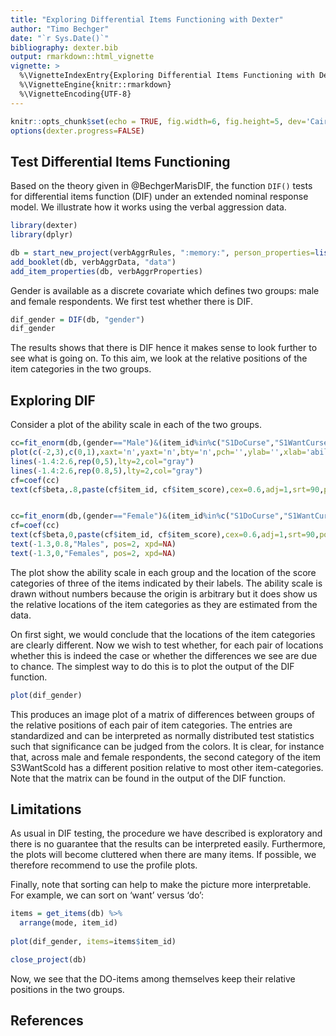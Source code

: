 ---
title: "Exploring Differential Items Functioning with Dexter"
author: "Timo Bechger"
date: "`r Sys.Date()`"
bibliography: dexter.bib
output: rmarkdown::html_vignette
vignette: >
  %\VignetteIndexEntry{Exploring Differential Items Functioning with Dexter}
  %\VignetteEngine{knitr::rmarkdown}
  %\VignetteEncoding{UTF-8}
---
<style>
img{ border:none;}
</style>


```{r setup, include=FALSE}
knitr::opts_chunk$set(echo = TRUE, fig.width=6, fig.height=5, dev='CairoPNG')
options(dexter.progress=FALSE)
```

## Test Differential Items Functioning
Based on the theory given in @BechgerMarisDIF, the function `DIF()` tests for differential items function (DIF) under an extended nominal response model. We illustrate how it works using the verbal aggression data.

```{r get_data, results='hide', message=FALSE}
library(dexter)
library(dplyr)

db = start_new_project(verbAggrRules, ":memory:", person_properties=list(gender=""))
add_booklet(db, verbAggrData, "data")
add_item_properties(db, verbAggrProperties)
```

Gender is available as a discrete covariate which defines two groups: male and female respondents. We first test whether there is DIF. 

```{r dif}
dif_gender = DIF(db, "gender")
dif_gender
```

The results shows that there is DIF hence it makes sense to look further to see what is going on. To this aim, we look at the relative positions of the item categories in the two groups. 

## Exploring DIF
Consider a plot of the ability scale in each of the two groups. 
```{r abscale, echo=FALSE, results='hide', fig.height=3}
cc=fit_enorm(db,(gender=="Male")&(item_id%in%c("S1DoCurse","S1WantCurse","S3WantScold")))
plot(c(-2,3),c(0,1),xaxt='n',yaxt='n',bty='n',pch='',ylab='',xlab='ability-scale')
lines(-1.4:2.6,rep(0,5),lty=2,col="gray")
lines(-1.4:2.6,rep(0.8,5),lty=2,col="gray")
cf=coef(cc)
text(cf$beta,.8,paste(cf$item_id, cf$item_score),cex=0.6,adj=1,srt=90,pos = 3, xpd=NA)


cc=fit_enorm(db,(gender=="Female")&(item_id%in%c("S1DoCurse","S1WantCurse","S3WantScold")))
cf=coef(cc)
text(cf$beta,0,paste(cf$item_id, cf$item_score),cex=0.6,adj=1,srt=90,pos = 3, xpd=NA)
text(-1.3,0.8,"Males", pos=2, xpd=NA)
text(-1.3,0,"Females", pos=2, xpd=NA)
```

The plot show the ability scale in each group and the location of the score categories of three of the items indicated by their labels. The ability scale is drawn without numbers because the origin is arbitrary but it does show us the relative locations of the item categories as they are estimated from the data. 

On first sight, we would conclude that the locations of the item categories are clearly different. Now we wish to test whether, for each pair of locations whether this is indeed the case or whether the differences we see are due to chance. The simplest way to do this is to plot the output of the DIF function.

```{r plotdif}
plot(dif_gender)
```

This produces an image plot of a matrix of differences between groups of the relative positions of each pair of item categories. The entries are standardized and can be interpreted as normally distributed test statistics such that significance can be judged from the colors. It is clear, for instance that, across male and female respondents, the second category of the item S3WantScold has a different position relative to most other item-categories. Note that the matrix can be found in the output of the DIF function.

## Limitations
As usual in DIF testing, the procedure we have described is exploratory and there is no guarantee that the results can be interpreted easily. Furthermore, the plots will become cluttered when there are many items. If possible, we therefore recommend to use the profile plots.

Finally, note that sorting can help to make the picture more interpretable. For example, we can sort on 'want' versus 'do':

```{r sorting}
items = get_items(db) %>%
  arrange(mode, item_id)
  
plot(dif_gender, items=items$item_id)
```

```{r, echo=FALSE, results='hide'}
close_project(db)
```
Now, we see that the DO-items among themselves keep their relative positions in the two groups.

## References

